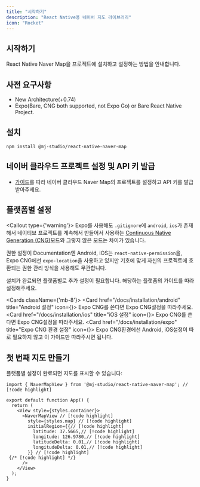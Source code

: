```yaml
---
title: "시작하기"
description: "React Native용 네이버 지도 라이브러리"
icon: "Rocket"
---
```



## 시작하기

React Native Naver Map을 프로젝트에 설치하고 설정하는 방법을 안내합니다.

## 사전 요구사항

- New Architecture(+0.74)
- Expo(Bare, CNG both supported, not Expo Go) or Bare React Native Project.

## 설치

```npm
npm install @mj-studio/react-native-naver-map
```

## 네이버 클라우드 프로젝트 설정 및 API 키 발급

- [가이드](/docs/installation/api-key)를 따라 네이버 클라우드 Naver Map의 프로젝트를 설정하고 API 키를 발급받아주세요.

## 플랫폼별 설정

<Callout type={'warning'}>
  Expo를 사용해도 `.gitignore`에 `android`, `ios`가 존재해서 네이티브 프로젝트를 계속해서 만들어서 사용하는 [Continuous Native Generation (CNG)](https://docs.expo.dev/workflow/continuous-native-generation/)모드와 그렇지 않은 모드는 차이가 있습니다.

  권한 설정이 Documentation엔 Android, iOS는 `react-native-permission`을, Expo CNG에선 `expo-location`을 사용하고 있지만 기호에 맞게 자신의 프로젝트에 호환되는 권한 관리 방식을 사용해도 무관합니다.
</Callout>

설치가 완료되면 플랫폼별로 추가 설정이 필요합니다. 해당하는 플랫폼의 가이드를 따라 설정해주세요.

<Cards className={'mb-8'}>
  <Card href="/docs/installation/android" title="Android 설정" icon={<Smartphone/>}>
    Expo CNG를 쓴다면 Expo CNG설정을 따라주세요.
  </Card>
  <Card href="/docs/installation/ios" title="iOS 설정" icon={<Apple/>}>
    Expo CNG를 쓴다면 Expo CNG설정을 따라주세요.
  </Card>
  <Card href="/docs/installation/expo" title="Expo CNG 환경 설정" icon={<Zap/>}>
    Expo CNG환경에선 Android, iOS설정이 따로 필요하지 않고 이 가이드만 따라주시면 됩니다.
  </Card>
</Cards>

## 첫 번째 지도 만들기

플랫폼별 설정이 완료되면 지도를 표시할 수 있습니다:

```tsx title="App.tsx" lineNumbers
import { NaverMapView } from '@mj-studio/react-native-naver-map'; // [!code highlight]

export default function App() {
  return (
    <View style={styles.container}>
      <NaverMapView // [!code highlight]
        style={styles.map} // [!code highlight]
        initialRegion={{// [!code highlight]
          latitude: 37.5665,// [!code highlight]
          longitude: 126.9780,// [!code highlight]
          latitudeDelta: 0.01,// [!code highlight]
          longitudeDelta: 0.01,// [!code highlight]
        }} // [!code highlight]
 {/* [!code highlight] */}
      />
    </View>
  );
}
```
